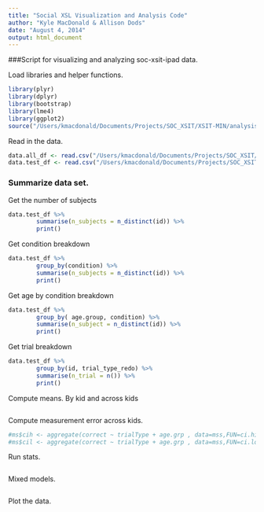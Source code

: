 ```yaml
---
title: "Social XSL Visualization and Analysis Code"
author: "Kyle MacDonald & Allison Dods"
date: "August 4, 2014"
output: html_document
---
```


###Script for visualizing and analyzing soc-xsit-ipad data.

Load libraries and helper functions.
```r
library(plyr)
library(dplyr)
library(bootstrap)
library(lme4)
library(ggplot2)
source("/Users/kmacdonald/Documents/Projects/SOC_XSIT/XSIT-MIN/analysis/Ranalysis/useful.R")
```

Read in the data. 

```r
data.all_df <- read.csv("/Users/kmacdonald/Documents/Projects/SOC_XSIT/processed_data/child/soc-xsit-ipad-alldata.csv")
data.test_df <- read.csv("/Users/kmacdonald/Documents/Projects/SOC_XSIT/processed_data/child/soc-xsit-ipad-testdata.csv")
```

### Summarize data set. 

Get the number of subjects 
```r
data.test_df %>%
        summarise(n_subjects = n_distinct(id)) %>%
        print()
```
Get condition breakdown
```r
data.test_df %>%
        group_by(condition) %>%
        summarise(n_subjects = n_distinct(id)) %>%
        print()
```

Get age by condition breakdown
```r
data.test_df %>%
        group_by( age.group, condition) %>%
        summarise(n_subject = n_distinct(id)) %>%
        print()
```
Get trial breakdown
```r

data.test_df %>%
        group_by(id, trial_type_redo) %>%
        summarise(n_trial = n()) %>%
        print()
```

Compute means. By kid and across kids

```r

```

Compute measurement error across kids.

```r
#ms$cih <- aggregate(correct ~ trialType + age.grp , data=mss,FUN=ci.high)$correct
#ms$cil <- aggregate(correct ~ trialType + age.grp , data=mss,FUN=ci.low)$correct
```

Run stats.

```r

```

Mixed models.

```r


```

Plot the data.

```r

```